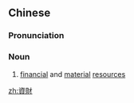 {{also|资财}}
==Chinese==
{{zh-forms|s=资财}}

===Pronunciation===
{{zh-pron
|m=zīcái
|cat=n
}}

===Noun===
{{zh-noun}}

# {{lb|zh|literary}} [[financial]] and [[material]] [[resources]]

[[zh:資財]]